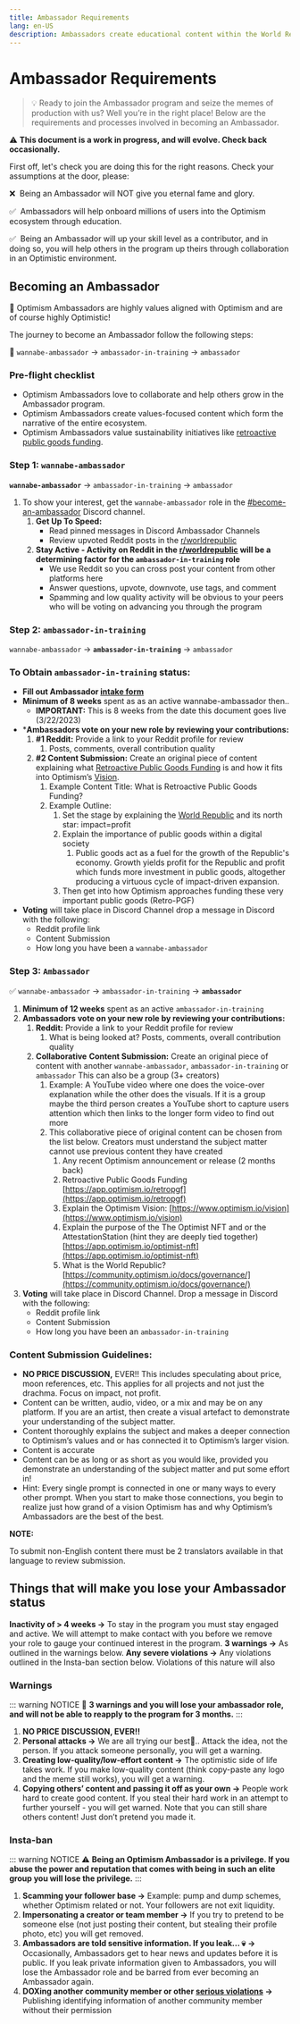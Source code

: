 ```yaml
---
title: Ambassador Requirements 
lang: en-US
description: Ambassadors create educational content within the World Republic.
---
```


# Ambassador Requirements

> 💡 Ready to join the Ambassador program and seize the memes of production with us? Well you’re in the right place! Below are the requirements and processes involved in becoming an Ambassador.

⚠️ **This document is a work in progress, and will evolve. Check back occasionally.**

First off, let's check you are doing this for the right reasons. Check your assumptions at the door, please:

❌  Being an Ambassador will NOT give you eternal fame and glory.

✅  Ambassadors will help onboard millions of users into the Optimism ecosystem through education.

✅  Being an Ambassador will up your skill level as a contributor, and in doing so, you will help others in the program up theirs through collaboration in an Optimistic environment. 

## Becoming an Ambassador 

🚀 Optimism Ambassadors are highly values aligned with Optimism and are of course highly Optimistic!

The journey to become an Ambassador follow the following steps:

🦾 `wannabe-ambassador` → `ambassador-in-training` → `ambassador`

### Pre-flight checklist

* Optimism Ambassadors love to collaborate and help others grow in the Ambassador program.
* Optimism Ambassadors create values-focused content which form the narrative of the entire ecosystem.
* Optimism Ambassadors value sustainability initiatives like [retroactive public goods funding](https://app.optimism.io/retropgf).

### Step 1: `wannabe-ambassador`

**`wannabe-ambassador`** → `ambassador-in-training` → `ambassador`

1. To show your interest, get the `wannabe-ambassador` role in the [#become-an-ambassador](https://discord.com/channels/667044843901681675/973588280715141192) Discord channel. 
    1. **Get Up To Speed:**
        - Read pinned messages in Discord Ambassador Channels
        - Review upvoted Reddit posts in the [r/worldrepublic](https://www.reddit.com/r/worldrepublic/)
    2. **Stay Active - Activity on Reddit in the [r/worldrepublic](https://www.reddit.com/r/worldrepublic/) will be a determining factor for the `ambassador-in-training` role** 
        - We use Reddit so you can cross post your content from other platforms here
        - Answer questions, upvote, downvote, use tags, and comment
        - Spamming and low quality activity will be obvious to your peers who will be voting on advancing you through the program
        
### Step 2: `ambassador-in-training`

`wannabe-ambassador` → **`ambassador-in-training`** → `ambassador`

### **To Obtain `ambassador-in-training` status:**

- **Fill out Ambassador [intake form](https://app.deform.cc/form/3d8c6150-3c4a-4944-b1a7-8c5b888ae1ec)**
- **Minimum of 8 weeks** spent as as an active wannabe-ambassador then..
    - **IMPORTANT:** This is 8 weeks from the date this document goes live (3/22/2023)
- ***Ambassadors vote on your new role by reviewing your contributions:**
    1. **#1 Reddit:** Provide a link to your Reddit profile for review
        1. Posts, comments, overall contribution quality
    2. **#2 Content Submission:** Create an original piece of content explaining what [Retroactive Public Goods Funding](https://app.optimism.io/retropgf) is and how it fits into Optimism’s [Vision](https://www.optimism.io/vision). 
        1. Example Content Title: What is Retroactive Public Goods Funding?
        2. Example Outline:
            1. Set the stage by explaining the [World Republic](https://app.optimism.io/announcement) and its north star: impact=profit
            2. Explain the importance of public goods within a digital society 
                1. Public goods act as a fuel for the growth of the Republic's economy. Growth yields profit for the Republic and profit which funds more investment in public goods, altogether producing a virtuous cycle of impact-driven expansion.
            3. Then get into how Optimism approaches funding these very important public goods (Retro-PGF)
- **Voting** will take place in Discord Channel drop a message in Discord with the following:
    - Reddit profile link
    - Content Submission
    - How long you have been a `wannabe-ambassador`

### Step 3: `Ambassador`

✅ `wannabe-ambassador` → `ambassador-in-training` → **`ambassador`**

1. **Minimum of 12 weeks** spent as an active `ambassador-in-training`
1. **Ambassadors vote on your new role by reviewing your contributions:**
    1. **Reddit:** Provide a link to your Reddit profile for review
        1. What is being looked at? Posts, comments, overall contribution quality
    2. **Collaborative** **Content Submission:** Create an original piece of content with another `wannabe-ambassador`, `ambassador-in-training` or `ambassador` This can also be a group (3+ creators)
        1. Example: A YouTube video where one does the voice-over explanation while the other does the visuals. If it is a group maybe the third person creates a YouTube short to capture users attention which then links to the longer form video to find out more 
        2. This collaborative piece of original content can be chosen from the list below. Creators must understand the subject matter cannot use previous content they have created
            1. Any recent Optimism announcement or release (2 months back)
            2. Retroactive Public Goods Funding [https://app.optimism.io/retropgf](https://app.optimism.io/retropgf) 
            3. Explain the Optimism Vision: [https://www.optimism.io/vision](https://www.optimism.io/vision)    
            4. Explain the purpose of the The Optimist NFT and or the AttestationStation (hint they are deeply tied together) [https://app.optimism.io/optimist-nft](https://app.optimism.io/optimist-nft) 
            5. What is the World Republic? [https://community.optimism.io/docs/governance/](https://community.optimism.io/docs/governance/)
1. **Voting** will take place in Discord Channel. Drop a message in Discord with the following:
    - Reddit profile link
    - Content Submission
    - How long you have been an `ambassador-in-training`

### Content Submission Guidelines:

- **NO PRICE DISCUSSION,** EVER!! This includes speculating about price, moon references, etc. This applies for all projects and not just the drachma. Focus on impact, not profit. 
- Content can be written, audio, video, or a mix and may be on any platform. If you are an artist, then create a visual artefact to demonstrate your understanding of the subject matter.
- Content thoroughly explains the subject and makes a deeper connection to Optimism’s values and or has connected it to Optimism’s larger vision.
- Content is accurate
- Content can be as long or as short as you would like, provided you demonstrate an understanding of the subject matter and put some effort in!
- Hint: Every single prompt is connected in one or many ways to every other prompt. When you start to make those connections, you begin to realize just how grand of a vision Optimism has and why Optimism’s Ambassadors are the best of the best.

**NOTE:**

To submit non-English content there must be 2 translators available in that language to review submission.

## Things that will make you lose your Ambassador status

**Inactivity of > 4 weeks →** To stay in the program you must stay engaged and active. We will attempt to make contact with you before we remove your role to gauge your continued interest in the program. 
**3 warnings →** As outlined in the warnings below. 
**Any severe violations →** Any violations outlined in the Insta-ban section below. Violations of this nature will also 

### Warnings

::: warning NOTICE
🚧 **3 warnings and you will lose your ambassador role, and will not be able to reapply to the program for 3 months.**
::: 

1. **NO PRICE DISCUSSION, EVER!!**
2. **Personal attacks →** We are all trying our best🙂.. Attack the idea, not the person. If you attack someone personally, you will get a warning. 
3. **Creating low-quality/low-effort content →** The optimistic side of life takes work. If you make low-quality content (think copy-paste any logo and the meme still works), you will get a warning. 
4. **Copying others’ content and passing it off as your own →** People work hard to create good content. If you steal their hard work in an attempt to further yourself - you will get warned. Note that you can still share others content! Just don’t pretend you made it.

### Insta-ban

::: warning NOTICE
⚠️ **Being an Optimism Ambassador is a privilege. If you abuse the power and reputation that comes with being in such an elite group you will lose the privilege.**
::: 

1. **Scamming your follower base →** Example: pump and dump schemes, whether Optimism related or not. Your followers are not exit liquidity. 
2. **Impersonating a creator or team member →** If you try to pretend to be someone else (not just posting their content, but stealing their profile photo, etc) you will get removed. 
3. **Ambassadors are told sensitive information. If you leak... 💀** **→** Occasionally, Ambassadors get to hear news and updates before it is public. If you leak private information given to Ambassadors, you will lose the Ambassador role and be barred from ever becoming an Ambassador again. 
4. **DOXing another community member or other [serious violations](https://gov.optimism.io/t/guidance-on-severe-violations/5729) →** Publishing identifying information of another community member without their permission